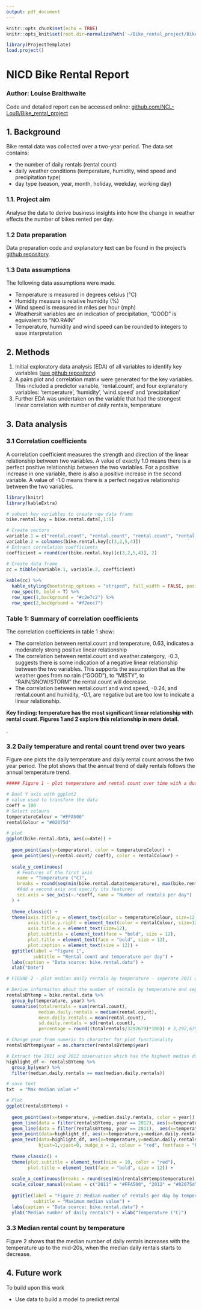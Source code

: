 ```yaml
---
output: pdf_document
---
```


```r
knitr::opts_chunk$set(echo = TRUE)
knitr::opts_knit$set(root.dir=normalizePath('~/Bike_rental_project/Bike_Rental_Report'))
```

``` r
library(ProjectTemplate)
load.project()
```

# NICD Bike Rental Report
### Author: Louise Braithwaite
Code and detailed report can be accessed online: [github.com/NCL-LouB/Bike_rental_project](https://github.com/NCL-LouB/Bike_rental_project)


## 1. Background  

Bike rental data was collected over a two-year period. The data set contains: 

* the number of daily rentals (rental count)
* daily weather conditions (temperature, humidity, wind speed and precipitation type)
* day type (season, year, month, holiday, weekday, working day)

### 1.1. Project aim  

Analyse the data to derive business insights into how the change in weather effects the number of bikes rented per day.

### 1.2 Data preparation  

Data preparation code and explanatory text can be found in the project’s [github repository](https://github.com/NCL-LouB/Bike_rental_project).

### 1.3 Data assumptions  

The following data assumptions were made. 

* Temperature is measured in degrees celsius (°C) 
* Humidity measure is relative humidity (%)
* Wind speed is measured in miles per hour (mph)
* Weathersit variables are an indication of precipitation, "GOOD" is equivalent to "NO.RAIN"
* Temperature, humidity and wind speed can be rounded to integers to ease interpretation


## 2. Methods

1. Initial exploratory data analysis (EDA) of all variables to identify key variables ([see github repository](https://github.com/NCL-LouB/Bike_rental_project))
2. A pairs plot and correlation matrix were generated for the key variables. This included a predictor variable, ‘rental.count’, and four explanatory variables: ‘temperature’, ‘humidity’, ‘wind.speed’ and ‘precipitation’
3. Further EDA was undertaken on the variable that had the strongest linear correlation with number of daily rentals, temperature

## 3. Data analysis 

### 3.1 Correlation coefficients
A correlation coefficient measures the strength and direction of the linear relationship between two variables.
A value of exactly 1.0 means there is a perfect positive relationship between the two variables. For a positive increase in one variable, there is also a positive increase in the second variable. A value of -1.0 means there is a perfect negative relationship between the two variables.



``` r
library(knitr)
library(kableExtra)

# subset key variables to create new data frame
bike.rental.key = bike.rental.data[,1:5]

# Create vectors
variable.1 = c("rental.count", "rental.count", "rental.count", "rental.count")
variable.2 = colnames(bike.rental.key[c(3,2,5,4)])
# Extract correlation coefficients
coefficient = round(cor(bike.rental.key)[c(3,2,5,4)], 2)

# Create data frame
cc = tibble(variable.1, variable.2, coefficient)
 
kable(cc) %>%
  kable_styling(bootstrap_options = "striped", full_width = FALSE, position = "left") %>%
  row_spec(0, bold = T) %>%
  row_spec(1,background = "#c2e7c2") %>%
  row_spec(2,background = "#f2eec7")

```
### Table 1: Summary of correlation coefficients


The correlation coefficients in table 1 show:

* The correlation between rental.count and temperature, 0.63, indicates a moderately strong positive linear relationship
* The correlation between rental.count and weather.catergory, -0.3, suggests there is some indication of a negative linear relationship between the two variables. This supports the assumption that as the weather goes from no rain ("GOOD"), to "MISTY", to "RAIN/SNOW/STORM" the rental.count will decrease. 
* The correlation between rental.count and wind.speed, -0.24, and rental.count and humidity, -0.1, are negative but are too low to indicate a linear relationship.

**Key finding: temperature has the most significant linear relationship with rental count. Figures 1 and 2 explore this relationship in more detail.**  

.  


### 3.2 Daily temperature and rental count trend over two years

Figure one plots the daily temperature and daily rental count across the two year period. The plot shows that the annual trend of daily rentals follows the annual temperature trend.


``` r
##### Figure 1 - plot temperature and rental count over time with a dual Y axis

# Dual Y axis with ggplot2
# value used to transform the data
coeff = 100
# Select colours
temperatureColour = "#FFA500"
rentalColour = "#02075d"

# plot
ggplot(bike.rental.data, aes(x=date)) +
  
  geom_point(aes(y=temperature), color = temperatureColour) +
  geom_point(aes(y=rental.count/ coeff), color = rentalColour) +
  
  scale_y_continuous(
    # Features of the first axis
    name = "Temperature (°C)",
    breaks = round(seq(min(bike.rental.data$temperature), max(bike.rental.data$temperature), by = 5),1),
    #Add a second axis and specify its features
    sec.axis = sec_axis(~.*coeff, name = "Number of rentals per day")
  ) +
  
  theme_classic() +
  theme(axis.title.y = element_text(color = temperatureColour, size=12, vjust = 1),
        axis.title.y.right = element_text(color = rentalColour, size=12, vjust = 1),
        axis.title.x = element_text(size=12),
        plot.subtitle = element_text(face = "bold", size = 12),
        plot.title = element_text(face = "bold", size = 12),
        plot.caption = element_text(size = 12)) +
  ggtitle(label = "Figure 1",
          subtitle = "Rental count and temperature per day") +
  labs(caption = "Data source: bike.rental.data") + 
  xlab("Date")

```





``` r
# FIGURE 2 - plot median daily rentals by temperature - seperate 2011 and 2012

# Derive informaiton about the number of rentals by temperature and separate by year
rentalsBYtemp = bike.rental.data %>% 
  group_by(temperature, year) %>%
  summarise(totalrentals = sum(rental.count),
            median.daily.rentals = median(rental.count),
            mean.daily.rentals = mean(rental.count),
            sd.daily.rentals = sd(rental.count),
            percentage = round((totalrentals/3292679)*100)) # 3,292,679 = sum(bike.rental.data$rental.count))

# Change year from numeric to character for plot functionality
rentalsBYtemp$year = as.character(rentalsBYtemp$year)

# Extract the 2011 and 2012 observation which has the highest median daily rental number
highlight_df <- rentalsBYtemp %>% 
  group_by(year) %>%
  filter(median.daily.rentals == max(median.daily.rentals))

# save text
txt  = "Max median value ="

# Plot
ggplot(rentalsBYtemp) +
  
  geom_point(aes(x=temperature, y=median.daily.rentals, color = year)) +
  geom_line(data = filter(rentalsBYtemp, year == 2012), aes(x=temperature, y=median.daily.rentals), color = "#02075d") +
  geom_line(data = filter(rentalsBYtemp, year == 2011),  aes(x=temperature, y=median.daily.rentals), color = "#FFA500") +
  geom_point(data=highlight_df, aes(x=temperature,y=median.daily.rentals), color='red') +
  geom_text(data=highlight_df, aes(x=temperature,y=median.daily.rentals, label= as.character(temperature)),
            hjust=1,vjust=0, nudge_x = 2, colour = "red", fontface = "bold") +
  
  theme_classic() +
  theme(plot.subtitle = element_text(size = 10, color = "red"),
        plot.title = element_text(face = "bold", size = 12)) +
  
  scale_x_continuous(breaks = round(seq(min(rentalsBYtemp$temperature), max(rentalsBYtemp$temperature), by = 5),1)) +
  scale_colour_manual(values = c("2011" = "#FFA500", "2012" = "#02075d")) +
  
  ggtitle(label = "Figure 2: Median number of rentals per day by temperature and year",
          subtitle = "Maximum median value") +
  labs(caption = "Data source: bike.rental.data") +
  ylab("Median number of daily rentals") + xlab("Temperature (°C)")

```

### 3.3 Median rental count by temperature  

Figure 2 shows that the median number of daily rentals increases with the temperature up to the mid-20s, when the median daily rentals starts to decrease. 


## 4. Future work  
To build upon this work

* Use data to build a model to predict rental 
